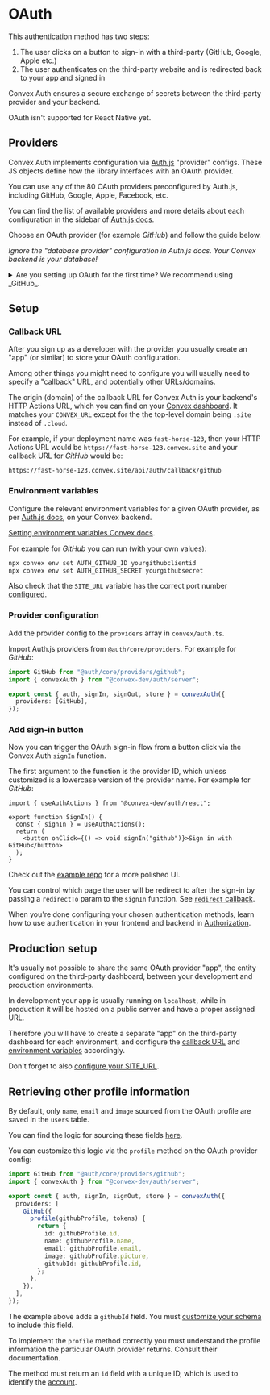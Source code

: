 
# OAuth

This authentication method has two steps:

1. The user clicks on a button to sign-in with a third-party (GitHub, Google,
   Apple etc.)
2. The user authenticates on the third-party website and is redirected back to
   your app and signed in

Convex Auth ensures a secure exchange of secrets between the third-party
provider and your backend.

OAuth isn't supported for React Native yet.

## Providers

Convex Auth implements configuration via [Auth.js](https://authjs.dev)
"provider" configs. These JS objects define how the library interfaces with an
OAuth provider.

You can use any of the 80 OAuth providers preconfigured by Auth.js, including
GitHub, Google, Apple, Facebook, etc.

You can find the list of available providers and more details about each
configuration in the sidebar of
[Auth.js docs](https://authjs.dev/getting-started/providers/github).

Choose an OAuth provider (for example _GitHub_) and follow the guide below.

_Ignore the "database provider" configuration in Auth.js docs. Your Convex
backend is your database!_

<details>
<summary>
Are you setting up OAuth for the first time? We recommend using
_GitHub_.
</summary>

Github has better-than-most configuration DX, even if it is not a very good
choice for apps targeting the general population.

Google, which is very popular among users, unfortunately has a very complicated
OAuth setup and documentation.

</details>

## Setup

<Steps>

### Callback URL

After you sign up as a developer with the provider you usually create an "app"
(or similar) to store your OAuth configuration.

Among other things you might need to configure you will usually need to specify
a "callback" URL, and potentially other URLs/domains.

The origin (domain) of the callback URL for Convex Auth is your backend's HTTP
Actions URL, which you can find on your
[Convex dashboard](https://dashboard.convex.dev/deployment/settings). It matches
your `CONVEX_URL` except for the the top-level domain being `.site` instead of
`.cloud`.

For example, if your deployment name was `fast-horse-123`, then your HTTP
Actions URL would be `https://fast-horse-123.convex.site` and your callback URL
for _GitHub_ would be:

```
https://fast-horse-123.convex.site/api/auth/callback/github
```

### Environment variables

Configure the relevant environment variables for a given OAuth provider, as per
[Auth.js docs](https://authjs.dev/getting-started/providers), on your Convex
backend.

[Setting environment variables Convex docs](https://docs.convex.dev/production/environment-variables#setting-environment-variables).

For example for _GitHub_ you can run (with your own values):

```sh
npx convex env set AUTH_GITHUB_ID yourgithubclientid
npx convex env set AUTH_GITHUB_SECRET yourgithubsecret
```

Also check that the `SITE_URL` variable has the correct port number
[configured](/setup/manual#configure-site_url).

### Provider configuration

Add the provider config to the `providers` array in `convex/auth.ts`.

Import Auth.js providers from `@auth/core/providers`. For example for _GitHub_:

```ts filename="convex/auth.ts"
import GitHub from "@auth/core/providers/github";
import { convexAuth } from "@convex-dev/auth/server";

export const { auth, signIn, signOut, store } = convexAuth({
  providers: [GitHub],
});
```

### Add sign-in button

Now you can trigger the OAuth sign-in flow from a button click via the Convex
Auth `signIn` function.

The first argument to the function is the provider ID, which unless customized
is a lowercase version of the provider name. For example for _GitHub_:

```tsx filename="src/SignIn.tsx"
import { useAuthActions } from "@convex-dev/auth/react";

export function SignIn() {
  const { signIn } = useAuthActions();
  return (
    <button onClick={() => void signIn("github")}>Sign in with GitHub</button>
  );
}
```

Check out the
[example repo](https://github.com/get-convex/convex-auth-example/blob/main/app/auth/oauth/SignInWithGitHub.tsx)
for a more polished UI.

You can control which page the user will be redirect to after the sign-in by
passing a `redirectTo` param to the `signIn` function. See
[`redirect` callback](/api_reference/server#callbacksredirect).

</Steps>

When you're done configuring your chosen authentication methods, learn how to
use authentication in your frontend and backend in [Authorization](/authz).

## Production setup

It's usually not possible to share the same OAuth provider "app", the entity
configured on the third-party dashboard, between your development and production
environments.

In development your app is usually running on `localhost`, while in production
it will be hosted on a public server and have a proper assigned URL.

Therefore you will have to create a separate "app" on the third-party dashboard
for each environment, and configure the [callback URL](#callback-url) and
[environment variables](#environment-variables) accordingly.

Don't forget to also
[configure your SITE_URL](/setup/manual/#configure-site_url).

## Retrieving other profile information

By default, only `name`, `email` and `image` sourced from the OAuth profile are
saved in the `users` table.

You can find the logic for sourcing these fields
[here](https://github.com/get-convex/convex-auth/blob/main/src/server/provider_utils.ts#L92-L99).

You can customize this logic via the `profile` method on the OAuth provider
config:

```ts filename="convex/auth.ts"
import GitHub from "@auth/core/providers/github";
import { convexAuth } from "@convex-dev/auth/server";

export const { auth, signIn, signOut, store } = convexAuth({
  providers: [
    GitHub({
      profile(githubProfile, tokens) {
        return {
          id: githubProfile.id,
          name: githubProfile.name,
          email: githubProfile.email,
          image: githubProfile.picture,
          githubId: githubProfile.id,
        };
      },
    }),
  ],
});
```

The example above adds a `githubId` field. You must
[customize your schema](/setup/schema) to include this field.

To implement the `profile` method correctly you must understand the profile
information the particular OAuth provider returns. Consult their documentation.

The method must return an `id` field with a unique ID, which is used to identify
the [account](/auth/advanced#account-linking).
